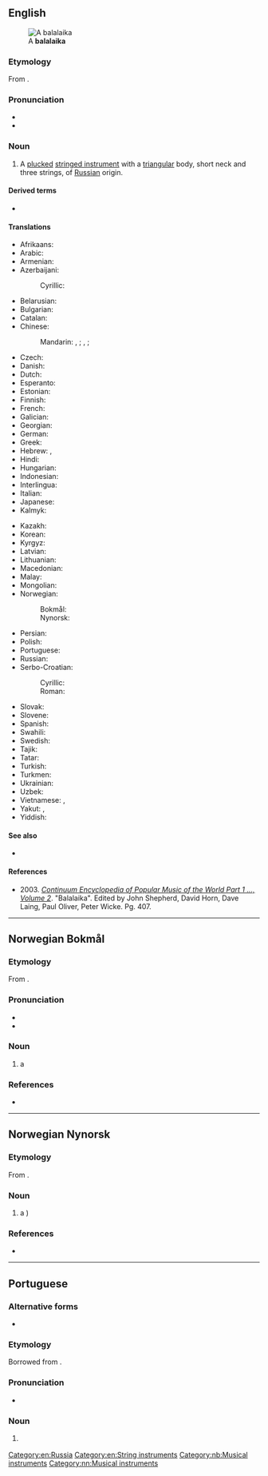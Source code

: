 {{also|Balalaika|balalaïka}}
==English==
{{wikipedia}}
[[Image:Balalaika (PSF).png|thumb|A '''balalaika''']]

===Etymology===
From {{der|en|ru|балала́йка|}}.

===Pronunciation===
* {{IPA|en|/bæləˈlaɪkə/}}
* {{rhymes|en|aɪkə}}

===Noun===
{{en-noun|s|balalaiki}}

# A [[plucked]] [[stringed instrument]] with a [[triangular]] body, short neck and three strings, of [[Russian]] origin.

====Derived terms====
* {{l|en|balalaikist}}

====Translations====
{{trans-top|Russian instrument}}
* Afrikaans: {{t|af|balalaika}}
* Arabic: {{t|ar|بَالَالَايْكَا|f}}
* Armenian: {{t+|hy|բալալայկա}}
* Azerbaijani: {{t+|az|balalayka}}
*: Cyrillic: {{t|az|балалајка|sc=Cyrl}}
* Belarusian: {{t|be|балала́йка|f|sc=Cyrl}}
* Bulgarian: {{t|bg|балала́йка|f|sc=Cyrl}}
* Catalan: {{t+|ca|balalaica|f}}
* Chinese:
*: Mandarin: {{t|cmn|巴拉萊卡|sc=Hani}}, {{t+|cmn|巴拉莱卡|tr=bālāláikǎ|sc=Hani}}; {{t|cmn|巴拉萊卡琴|sc=Hani}}, {{t|cmn|巴拉莱卡琴|tr=bālāláikǎ-qín|sc=Hani}}; {{t+|cmn|三角琴|tr=sānjiǎoqín|sc=Hani}}
* Czech: {{t+|cs|balalajka|f}}
* Danish: {{t|da|balalajka}}
* Dutch: {{t+|nl|balalaika|f}}
* Esperanto: {{t|eo|balalajko}}
* Estonian: {{t+|et|balalaika}}
* Finnish: {{t+|fi|balalaikka}}
* French: {{t+|fr|balalaïka|f}}
* Galician: {{t+|gl|balalaica|f}}
* Georgian: {{t|ka|ბალალაიკა|sc=Geor}}
* German: {{t+|de|Balalaika|f}}
* Greek: {{t+|el|μπαλαλάικα|f}}
* Hebrew: {{t+|he|בָּלָלַיְקָה|f|tr=balalayka}}, {{t+|he|בללייקה|f|tr=balalayka|sc=Hebr}}
* Hindi: {{t|hi|बालालय्का}}
* Hungarian: {{t+|hu|balalajka}}
* Indonesian: {{t+|id|balalaika}}
* Interlingua: {{t|ia|balalaika}}
* Italian: {{t+|it|balalaika|f}}
* Japanese: {{t|ja|バラライカ|tr=bararaika}}
* Kalmyk: {{t|xal|балалайк}}
{{trans-mid}}
* Kazakh: {{t|kk|балалайка|sc=Cyrl}}
* Korean: {{t|ko|발랄라이카}}
* Kyrgyz: {{t+|ky|балалайка|sc=Cyrl}}
* Latvian: {{t|lv|balalajka|f}}
* Lithuanian: {{t|lt|balalajka|f}}
* Macedonian: {{t|mk|балалајка|f|sc=Cyrl}}
* Malay: {{t|ms|balalaika}}
* Mongolian: {{t|mn|балалайка|sc=Cyrl}}
* Norwegian:
*: Bokmål: {{t|nb|balalaika|m}}
*: Nynorsk: {{t|nn|balalaika|m}}
* Persian: {{t+|fa|بالالایکا|tr=bâlâlâykâ|sc=fa-Arab}}
* Polish: {{t+|pl|bałałajka|f}}
* Portuguese: {{t|pt|balalaika|f}}
* Russian: {{t+|ru|балала́йка|f}}
* Serbo-Croatian:
*: Cyrillic: {{t|sh|балалајка|f}}
*: Roman: {{t+|sh|balalajka|f}}
* Slovak: {{t+|sk|balalajka|f}}
* Slovene: {{t+|sl|balalajka|f}}
* Spanish: {{t+|es|balalaica|f}}
* Swahili: {{t|sw|balalaika}}
* Swedish: {{t+|sv|balalajka|c}}
* Tajik: {{t|tg|балалайка|sc=Cyrl}}
* Tatar: {{t|tt|балалайка|sc=Cyrl}}
* Turkish: {{t+|tr|balalayka}}
* Turkmen: {{t+|tk|balalaýka}}
* Ukrainian: {{t+|uk|балала́йка|f}}
* Uzbek: {{t+|uz|balalayka}}
* Vietnamese: {{t|vi|balalaica}}, {{t+|vi|balalaika}}
* Yakut: {{t|sah|балалаайка}}, {{t|sah|балалайка}}
* Yiddish: {{t|yi|באַלאַלײַקע|f|sc=Hebr}}
{{trans-bottom}}

====See also====
* {{l|en|Appendix:Glossary of chordophones}}

====References====
* 2003. [https://books.google.com/books?id=x8KvAwAAQBAJ&pg=PA407&dq=balalaika+is&hl=en&sa=X&ved=0CDQQ6AEwBGoVChMI5o_R2d-7xwIVjD0-Ch04JwYS#v=onepage&q=balalaika%20is&f=false ''Continuum Encyclopedia of Popular Music of the World Part 1 ..., Volume 2'']. "Balalaika". Edited by John Shepherd, David Horn, Dave Laing, Paul Oliver, Peter Wicke. Pg. 407.

[[Category:en:Russia]]
[[Category:en:String instruments]]

----

==Norwegian Bokmål==
{{wikipedia|lang=nb}}

===Etymology===
From {{der|nb|ru|балала́йка}}.

===Pronunciation===
* {{IPA|nb|/bɑlɑlɑjkɑ/}}
* {{rhymes|nb|ɑ}}

===Noun===
{{nb-noun-m1}}

# a {{l|en|balalaika}} {{q|string instrument}}

===References===
* {{R:The Bokmål Dictionary}}

[[Category:nb:Musical instruments]]

----

==Norwegian Nynorsk==
{{wikipedia|lang=nn}}

===Etymology===
From {{der|nn|ru|балала́йка}}.

===Noun===
{{head|nn|noun|g=m|definite singular|balalaikaen|indefinite plural|balalaikaar|or|balalaikaer|definite plural|balalaikaane|or|balalaikaene}}

# a {{l|en|balalaika}} {{q|string instrument}})

===References===
* {{R:The Nynorsk Dictionary}}

[[Category:nn:Musical instruments]]

----

==Portuguese==

===Alternative forms===
* {{l|pt|balalaica}}

===Etymology===
Borrowed from {{bor|pt|ru|балала́йка}}.

===Pronunciation===
* {{a|Brazil}} {{IPA|pt|/ˌba.la.ˈlaj.kɐ/}}

===Noun===
{{pt-noun|f|s}}

# {{lb|pt|musical instruments}} {{l|en|balalaika}} {{gloss|Russian string instrument}}